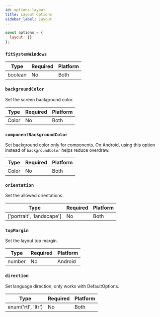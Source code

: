 ```yaml
---
id: options-layout
title: Layout Options
sidebar_label: Layout
---
```


```js
const options = {
  layout: {}
};
```

### `fitSystemWindows`

| Type    | Required | Platform |
| ------- | -------- | -------- |
| boolean | No       | Both     |

### `backgroundColor`

Set the screen background color.

| Type  | Required | Platform |
| ----- | -------- | -------- |
| Color | No       | Both     |

### `componentBackgroundColor`

Set background color only for components. On Android, using this option instead of `backgroundColor` helps reduce overdraw.

| Type  | Required | Platform |
| ----- | -------- | -------- |
| Color | No       | Both     |

### `orientation`

Set the allowed orientations.

| Type                      | Required | Platform |
| ------------------------- | -------- | -------- |
| ['portrait', 'landscape'] | No       | Both     |

### `topMargin`

Set the layout top margin.

| Type   | Required | Platform |
| ------ | -------- | -------- |
| number | No       | Android  |

### `direction`

Set language direction, only works with DefaultOptions.

| Type               | Required | Platform |
| ------------------ | -------- | -------- |
| enum('rtl', 'ltr') | No       | Both     |
